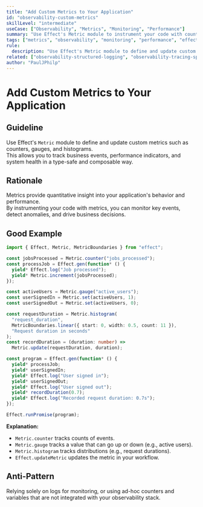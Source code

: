 ```yaml
---
title: "Add Custom Metrics to Your Application"
id: "observability-custom-metrics"
skillLevel: "intermediate"
useCase: ["Observability", "Metrics", "Monitoring", "Performance"]
summary: "Use Effect's Metric module to instrument your code with counters, gauges, and histograms to track key business and performance indicators."
tags: ["metrics", "observability", "monitoring", "performance", "effect"]
rule:
  description: "Use Effect's Metric module to define and update custom metrics for business and performance monitoring."
related: ["observability-structured-logging", "observability-tracing-spans"]
author: "PaulJPhilp"
---
```


# Add Custom Metrics to Your Application

## Guideline

Use Effect's `Metric` module to define and update custom metrics such as counters, gauges, and histograms.  
This allows you to track business events, performance indicators, and system health in a type-safe and composable way.

## Rationale

Metrics provide quantitative insight into your application's behavior and performance.  
By instrumenting your code with metrics, you can monitor key events, detect anomalies, and drive business decisions.

## Good Example

```typescript
import { Effect, Metric, MetricBoundaries } from "effect";

const jobsProcessed = Metric.counter("jobs_processed");
const processJob = Effect.gen(function* () {
  yield* Effect.log("Job processed");
  yield* Metric.increment(jobsProcessed);
});

const activeUsers = Metric.gauge("active_users");
const userSignedIn = Metric.set(activeUsers, 1);
const userSignedOut = Metric.set(activeUsers, 0);

const requestDuration = Metric.histogram(
  "request_duration",
  MetricBoundaries.linear({ start: 0, width: 0.5, count: 11 }),
  "Request duration in seconds"
);
const recordDuration = (duration: number) =>
  Metric.update(requestDuration, duration);

const program = Effect.gen(function* () {
  yield* processJob;
  yield* userSignedIn;
  yield* Effect.log("User signed in");
  yield* userSignedOut;
  yield* Effect.log("User signed out");
  yield* recordDuration(0.7);
  yield* Effect.log("Recorded request duration: 0.7s");
});

Effect.runPromise(program);

```

**Explanation:**  
- `Metric.counter` tracks counts of events.
- `Metric.gauge` tracks a value that can go up or down (e.g., active users).
- `Metric.histogram` tracks distributions (e.g., request durations).
- `Effect.updateMetric` updates the metric in your workflow.

## Anti-Pattern

Relying solely on logs for monitoring, or using ad-hoc counters and variables that are not integrated with your observability stack.